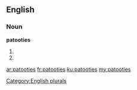 ==English==

===Noun===
'''patooties'''

# {{plural of|[[patootie]]}}
# {{plural of|[[patooty]]}}

[[Category:English plurals]]

[[ar:patooties]]
[[fr:patooties]]
[[ku:patooties]]
[[my:patooties]]